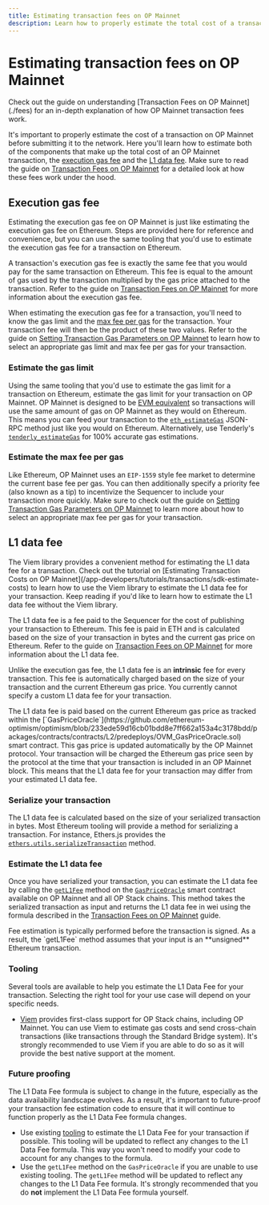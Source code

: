 ```yaml
---
title: Estimating transaction fees on OP Mainnet
description: Learn how to properly estimate the total cost of a transaction on OP Mainnet.
---
```







# Estimating transaction fees on OP Mainnet

<Info>
Check out the guide on understanding [Transaction Fees on OP Mainnet](./fees) for an in-depth explanation of how OP Mainnet transaction fees work.
</Info>

It's important to properly estimate the cost of a transaction on OP Mainnet before submitting it to the network.
Here you'll learn how to estimate both of the components that make up the total cost of an OP Mainnet transaction, the [execution gas fee](./fees#execution-gas-fee) and the [L1 data fee](./fees#l1-data-fee).
Make sure to read the guide on [Transaction Fees on OP Mainnet](./fees) for a detailed look at how these fees work under the hood.

## Execution gas fee 

<Info>
Estimating the execution gas fee on OP Mainnet is just like estimating the execution gas fee on Ethereum.
Steps are provided here for reference and convenience, but you can use the same tooling that you'd use to estimate the execution gas fee for a transaction on Ethereum.
</Info>

A transaction's execution gas fee is exactly the same fee that you would pay for the same transaction on Ethereum.
This fee is equal to the amount of gas used by the transaction multiplied by the gas price attached to the transaction.
Refer to the guide on [Transaction Fees on OP Mainnet](./fees#execution-gas-fee) for more information about the execution gas fee.

When estimating the execution gas fee for a transaction, you'll need to know the gas limit and the [max fee per gas](https://ethereum.org/en/developers/docs/gas/#maxfee) for the transaction.
Your transaction fee will then be the product of these two values.
Refer to the guide on [Setting Transaction Gas Parameters on OP Mainnet](./parameters) to learn how to select an appropriate gas limit and max fee per gas for your transaction.

<Steps>
  <h3>Estimate the gas limit</h3>
  
  Using the same tooling that you'd use to estimate the gas limit for a transaction on Ethereum, estimate the gas limit for your transaction on OP Mainnet.
  OP Mainnet is designed to be [EVM equivalent](https://web.archive.org/web/20231127160757/https://medium.com/ethereum-optimism/introducing-evm-equivalence-5c2021deb306) so transactions will use the same amount of gas on OP Mainnet as they would on Ethereum.
  This means you can feed your transaction to the [`eth_estimateGas`](https://ethereum.org/en/developers/docs/apis/json-rpc/#eth_estimategas) JSON-RPC method just like you would on Ethereum. Alternatively, use Tenderly's [`tenderly_estimateGas`](https://docs.tenderly.co/node/rpc-reference/optimism-mainnet/tenderly_estimateGas) for 100% accurate gas estimations.
  
  <h3>Estimate the max fee per gas</h3>
  
  Like Ethereum, OP Mainnet uses an `EIP-1559` style fee market to determine the current base fee per gas.
  You can then additionally specify a priority fee (also known as a tip) to incentivize the Sequencer to include your transaction more quickly.
  Make sure to check out the guide on [Setting Transaction Gas Parameters on OP Mainnet](./parameters) to learn more about how to select an appropriate max fee per gas for your transaction.
</Steps>

## L1 data fee

<Info>
The Viem library provides a convenient method for estimating the L1 data fee for a transaction.
Check out the tutorial on [Estimating Transaction Costs on OP Mainnet](/app-developers/tutorials/transactions/sdk-estimate-costs) to learn how to use the Viem library to estimate the L1 data fee for your transaction.
Keep reading if you'd like to learn how to estimate the L1 data fee without the Viem library.
</Info>

The L1 data fee is a fee paid to the Sequencer for the cost of publishing your transaction to Ethereum.
This fee is paid in ETH and is calculated based on the size of your transaction in bytes and the current gas price on Ethereum.
Refer to the guide on [Transaction Fees on OP Mainnet](./fees#l1-data-fee) for more information about the L1 data fee.

Unlike the execution gas fee, the L1 data fee is an **intrinsic** fee for every transaction.
This fee is automatically charged based on the size of your transaction and the current Ethereum gas price.
You currently cannot specify a custom L1 data fee for your transaction.

<Info>
The L1 data fee is paid based on the current Ethereum gas price as tracked within the [`GasPriceOracle`](https://github.com/ethereum-optimism/optimism/blob/233ede59d16cb01bdd8e7ff662a153a4c3178bdd/packages/contracts/contracts/L2/predeploys/OVM_GasPriceOracle.sol) smart contract.
This gas price is updated automatically by the OP Mainnet protocol.
Your transaction will be charged the Ethereum gas price seen by the protocol at the time that your transaction is included in an OP Mainnet block.
This means that the L1 data fee for your transaction may differ from your estimated L1 data fee.
</Info>

<Steps>
  <h3>Serialize your transaction</h3>
  
  The L1 data fee is calculated based on the size of your serialized transaction in bytes.
  Most Ethereum tooling will provide a method for serializing a transaction.
  For instance, Ethers.js provides the [`ethers.utils.serializeTransaction`](https://docs.ethers.org/v5/api/utils/transactions/#utils-serializeTransaction) method.
  
  <h3>Estimate the L1 data fee</h3>
  
  Once you have serialized your transaction, you can estimate the L1 data fee by calling the [`getL1Fee`](https://github.com/ethereum-optimism/optimism/blob/233ede59d16cb01bdd8e7ff662a153a4c3178bdd/packages/contracts/contracts/L2/predeploys/OVM_GasPriceOracle.sol#L109-L124) method on the [`GasPriceOracle`](https://github.com/ethereum-optimism/optimism/blob/233ede59d16cb01bdd8e7ff662a153a4c3178bdd/packages/contracts/contracts/L2/predeploys/OVM_GasPriceOracle.sol) smart contract available on OP Mainnet and all OP Stack chains.
  This method takes the serialized transaction as input and returns the L1 data fee in wei using the formula described in the [Transaction Fees on OP Mainnet](./fees#l1-data-fee) guide.
  
  <Info>
  Fee estimation is typically performed before the transaction is signed.
  As a result, the `getL1Fee` method assumes that your input is an **unsigned** Ethereum transaction.
  </Info>
</Steps>

### Tooling

Several tools are available to help you estimate the L1 Data Fee for your transaction.
Selecting the right tool for your use case will depend on your specific needs.

*   [Viem](https://viem.sh/op-stack#getting-started-with-op-stack) provides first-class support for OP Stack chains, including OP Mainnet. You can use Viem to estimate gas costs and send cross-chain transactions (like transactions through the Standard Bridge system). It's strongly recommended to use Viem if you are able to do so as it will provide the best native support at the moment.

### Future proofing

The L1 Data Fee formula is subject to change in the future, especially as the data availability landscape evolves.
As a result, it's important to future-proof your transaction fee estimation code to ensure that it will continue to function properly as the L1 Data Fee formula changes.

*   Use existing [tooling](#tooling) to estimate the L1 Data Fee for your transaction if possible. This tooling will be updated to reflect any changes to the L1 Data Fee formula. This way you won't need to modify your code to account for any changes to the formula.
*   Use the `getL1Fee` method on the `GasPriceOracle` if you are unable to use existing tooling. The `getL1Fee` method will be updated to reflect any changes to the L1 Data Fee formula. It's strongly recommended that you do **not** implement the L1 Data Fee formula yourself.
